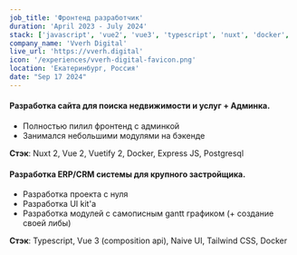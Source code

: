 ```yaml
---
job_title: 'Фронтенд разработчик'
duration: 'April 2023 - July 2024'
stack: ['javascript', 'vue2', 'vue3', 'typescript', 'nuxt', 'docker', 'naiveui']
company_name: 'Vverh Digital'
live_url: 'https://vverh.digital'
icon: '/experiences/vverh-digital-favicon.png'
location: 'Екатеринбург, Россия'
date: "Sep 17 2024"
---
```


#### Разработка сайта для поиска недвижимости и услуг + Админка.

- Полностью пилил фронтенд с админкой
- Занимался небольшими модулями на бэкенде

**Стэк**: Nuxt 2, Vue 2, Vuetify 2, Docker, Express JS, Postgresql

#### Разработка ERP/CRM системы для крупного застройщика.

- Разработка проекта с нуля
- Разработка UI kit'а
- Разработка модулей с самописным gantt графиком (+ создание своей либы)

**Стэк**: Typescript, Vue 3 (composition api), Naive UI, Tailwind CSS, Docker
